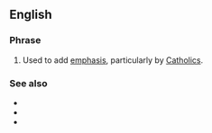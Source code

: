 ==English==

===Phrase===
{{head|en|phrase}}

# {{lb|en|idiomatic}} Used to add [[emphasis]], particularly by [[Catholics]].

===See also===
* {{l|en|Jesus, Mary and Joseph}}
* {{l|en|sweet Jesus}}
* {{l|en|sweet Mary mother of God}}